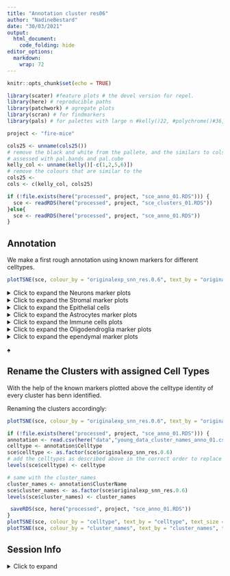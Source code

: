 ```yaml
---
title: "Annotation cluster res06"
author: "NadineBestard"
date: "30/03/2021"
output:
  html_document:
    code_folding: hide
editor_options: 
  markdown: 
    wrap: 72
---
```


```r
knitr::opts_chunk$set(echo = TRUE)
```

```r
library(scater) #feature plots # the devel version for repel.
library(here) # reproducible paths
library(patchwork) # agregate plots
library(scran) # for findmarkers
library(pals) # for palettes with large n #kelly()22, #polychrome()#36, unname(alphabet())
```

```r
project <- "fire-mice"
```

```r
cols25 <- unname(cols25())
# remove the black and white from the pallete, and the similars to cols25
# assessed with pal.bands and pal.cube
kelly_col <- unname(kelly()[-c(1,2,5,6)])
# remove the colours that are similar to the 
cols25 <- 
cols <- c(kelly_col, cols25)
```

```r
if (!file.exists(here("processed", project, "sce_anno_01.RDS"))) {
  sce <- readRDS(here("processed", project, "sce_clusters_01.RDS"))
}else{
  sce <- readRDS(here("processed", project, "sce_anno_01.RDS"))
}
```

## Annotation

We make a first rough annotation using known markers for different
celltypes.


```r
plotTSNE(sce, colour_by = "originalexp_snn_res.0.6", text_by = "originalexp_snn_res.0.6", force = 0) + scale_color_manual(values = cols)
```

<details>

<summary> Click to expand the Neurons marker plots </summary>

```r
#Neurons:
list_plots <- lapply(c("Snap25", "Stmn2", "Rbfox3", "Gabrb2"),
                     function(x)plotTSNE(sce, colour_by = x ))

wrap_plots(list_plots) +  plot_annotation(title = "Neurons")
```

```r
plotExpression(sce, features=c("Snap25", "Stmn2", "Rbfox3", "Gabrb2") ,
    x="originalexp_snn_res.0.6", colour_by = "originalexp_snn_res.0.6", ncol=1) +  scale_color_manual(values = cols)
```

```r
#Inhibitory neurons

list_plots <- lapply(c("Gad1", "Gad2", "Slc32a1", "Pvalb"),
                     function(x)plotTSNE(sce, colour_by = x ))
wrap_plots(list_plots) +  plot_annotation(title =  "Inhibitory Neurons")
```

```r
plotExpression(sce, features=c("Gad1", "Gad2", "Slc32a1", "Pvalb"),
    x="originalexp_snn_res.0.6", colour_by = "originalexp_snn_res.0.6", ncol=1) +  scale_color_manual(values = cols)
```

```r
# Excitatory neurons

list_plots <- lapply(c("Satb2", "Slc12a6", "Slc17a7"),
                     function(x)plotTSNE(sce, colour_by = x )) 
wrap_plots(list_plots) +  plot_annotation(title =  "Exitatory Neurons")
```

```r
plotExpression(sce, features=c("Satb2", "Slc12a6", "Slc17a7"),
    x="originalexp_snn_res.0.6", colour_by = "originalexp_snn_res.0.6", ncol=1) +  scale_color_manual(values = cols)
```

```r
# RBFOX3 (and other Granulate cell markers)
list_plots <- lapply(c("Cdh15", "Calb2", "Rbfox3", "Reln"),
function(x)plotTSNE(sce, colour_by = x )) 
wrap_plots(list_plots) +  plot_annotation(title =  "RBFO3+ Neurons")
```

```r
plotExpression(sce, features=c("Cdh15", "Calb2", "Rbfox3", "Reln"),
    x="originalexp_snn_res.0.6", colour_by = "originalexp_snn_res.0.6", ncol=1) +  scale_color_manual(values = cols)
```

</details>

<details>

<summary> Click to expand the Stromal marker plots </summary>

```r
#Stromal

list_plots <- lapply(c( "Lamb1" , 
                                     "Hspg2", 
                                     "Col4a1", 
                                     "Fn1", 
                                     "Lama2"),
            function(x) plotTSNE(sce, colour_by = x ))

wrap_plots(list_plots) +  plot_annotation(title =  "Stromal")
```

```r
plotExpression(sce, features=c( "Lamb1" , 
                                     "Hspg2", 
                                     "Col4a1", 
                                     "Fn1", 
                                     "Lama2"),
    x="originalexp_snn_res.0.6", colour_by = "originalexp_snn_res.0.6", ncol=1) +  scale_color_manual(values = cols)
```

```r
# Endothelial cells and pericytes

list_plots <- lapply(c( "Cldn5",   
                                     "Icam2",
                                     "Pdgfrb", 
                                     "Notch3", 
                                     "Vwf",
                                     "Flt1",
                                     "Mecom"),
                     function(x)plotTSNE(sce, colour_by = x ))
wrap_plots(list_plots) +  plot_annotation(title =  " Endothelial cells and pericytes")
```

```r
plotExpression(sce, features=c( "Cldn5",   
                                     "Icam2",
                                     "Pdgfrb", 
                                     "Notch3", 
                                     "Vwf",
                                     "Flt1",
                                     "Mecom"),
    x="originalexp_snn_res.0.6", colour_by = "originalexp_snn_res.0.6", ncol=1) +  scale_color_manual(values = cols)
```

</details>

<details>

<summary>Click to expand the Epithelial cells </summary>

```r
list_plots <- lapply(c("Ttr", "Kcnj13", "Krt18"),
                     function(x)plotTSNE(sce, colour_by = x ))
wrap_plots(list_plots) +  plot_annotation(title =  "Choroid plexus epithelial cells")
```

```r
plotExpression(sce, features=c("Ttr", "Kcnj13", "Krt18"),
    x="originalexp_snn_res.0.6", colour_by = "originalexp_snn_res.0.6", ncol=1) +  scale_color_manual(values = cols)
```

</details>

<details>

<summary> Click to expand the Astrocytes marker plots </summary>

```r
# Astrocytes

list_plots <- lapply(c("Gja1",
                                    "Aqp4", 
                                    "Glul", 
                                    "Sox9", 
                                    "Ndrg2", 
                                    "Gfap", 
                                    "Aldh1a1", 
                                    "Aldh1l1", 
                                    "Vim", 
                                    "Apoe", 
                                    "Fgfr3"),
                     function(x)plotTSNE(sce, colour_by = x ))
wrap_plots(list_plots) +  plot_annotation(title = "Astrocyte")
```

```r
plotExpression(sce, features=c("Gja1",
                                    "Aqp4", 
                                    "Glul", 
                                    "Sox9", 
                                    "Ndrg2", 
                                    "Gfap", 
                                    "Aldh1a1", 
                                    "Aldh1l1", 
                                    "Vim", 
                                    "Apoe", 
                                    "Fgfr3"),
    x="originalexp_snn_res.0.6", colour_by = "originalexp_snn_res.0.6", ncol=1) +  scale_color_manual(values = cols)
```

```r
#Astrocyte markers as described in Zeisel et al. 2018 in the mouse for telencephalon and non-telencephalon astrocytes

list_plots <- lapply(c( "Agt", 
                                     "Mfge8",  
                                     "Slc6a11",
                                     "Slc6a9", 
                                     "Gdf10",
                                     "Islr",
                                     "Gfap",
                                     "Aqp4")  ,
                     function(x)plotTSNE(sce, colour_by = x ))
wrap_plots(list_plots) +  plot_annotation(title = "Astrocyte mouse telecephalon")
```

</details>

<details>

<summary> Click to expand the Immune cells plots </summary>

```r
#Microglia and macrophages

list_plots <- lapply(c( "Cd74", 
                                     "Spi1", 
                                     "Mrc1", 
                                     "Tmem119", 
                                     "Cx3cr1", 
                                     "Aif1",
                                     "P2ry12",
                                     "C1qc",
                                     "C1qa"),
            function(x)plotTSNE(sce, colour_by = x )) 
wrap_plots(list_plots) +  plot_annotation(title = "Microglia and macrophages")
```

```r
plotExpression(sce, features=c( "Cd74", 
                                     "Spi1", 
                                     "Mrc1", 
                                     "Tmem119", 
                                     "Cx3cr1", 
                                     "Aif1",
                                     "P2ry12",
                                     "C1qc",
                                     "C1qa"),
    x="originalexp_snn_res.0.6", colour_by = "originalexp_snn_res.0.6", ncol=1) +  scale_color_manual(values = cols)
```

```r
# Border associated mcrophages
list_plots <- lapply(c( "Mrc1", "Ms4a7", "Apoe"),
            function(x)plotTSNE(sce, colour_by = x )) 
wrap_plots(list_plots) +  plot_annotation(title = "Border associated macrophages")
```

```r
plotExpression(sce, features=c( "Mrc1", "Ms4a7", "Apoe"),
    x="originalexp_snn_res.0.6", colour_by = "originalexp_snn_res.0.6", ncol=1) +  scale_color_manual(values = cols)
```

```r
# Immune cells 
list_plots <- lapply(c( 
  # Tcells
  "Cd3e", 
  # Bcells
  "Cd19", 
  # Natural killer
  "Klrb1c", "Cd209a", 
  # all immune cells (CD45)
  "Ptprc"),
            function(x)plotTSNE(sce, 
                                colour_by = x ,
                                point_alpha=0.3,
                                point_size = 0.5)) 
wrap_plots(list_plots) +  plot_annotation(title = "Immune cells")
```

```r
plotExpression(sce, features=c( 
  # Tcells
  "Cd3e", 
  # Bcells
  "Cd19", 
  # Natural killer
  "Klrb1c", "Cd209a", 
  # all immune cells (CD45)
  "Ptprc"),
    x="originalexp_snn_res.0.6", colour_by = "originalexp_snn_res.0.6", ncol=1) +  scale_color_manual(values = cols)
```

```r
#monocybes/neutrophils
list_plots <- lapply(c( 
  # monocytes
  "S100a9",
  #neutrophils
  "Ly6g", "Camp"),
            function(x)plotTSNE(sce, 
                                colour_by = x ,
                                point_alpha=0.3,
                                point_size = 0.5)) 
wrap_plots(list_plots) +  plot_annotation(title = "Monocytes and Neutorphils cells")
```

```r
plotExpression(sce, features=c( 
   # monocytes
  "S100a9",
  #neutrophils
  "Ly6g", "Camp"),
    x="originalexp_snn_res.0.6", colour_by = "originalexp_snn_res.0.6", ncol=1) +  scale_color_manual(values = cols)
```

</details>

<details>

<summary> Click to expand the Oligodendroglia marker plots </summary>

```r
#OPCs

list_plots <- lapply(c("Pdgfra", 
                                    "Cspg4", 
                                    "Gpr17", 
                                    "Ptprz1",
                                    "Olig1", 
                                    "Olig2", 
                                    "Pcdh15", 
                                    "Ptgds",
                                    "Bcan"),
            function(x)plotTSNE(sce, colour_by = x )) 
wrap_plots(list_plots) +  plot_annotation(title = "OPCS")
```

```r
plotExpression(sce, features=c("Pdgfra", 
                                    "Cspg4", 
                                    "Gpr17", 
                                    "Ptprz1",
                                    "Olig1", 
                                    "Olig2", 
                                    "Pcdh15", 
                                    "Ptgds",
                                    "Bcan"),
    x="originalexp_snn_res.0.6", colour_by = "originalexp_snn_res.0.6", ncol=1) +  scale_color_manual(values = cols)
```

```r
#Oligodendrocytes

list_plots <- lapply(c("Plp1", 
                                    "Cnp", 
                                    "Mag", 
                                    "Mog", 
                                    "Mobp", 
                                    "Mbp", 
                                    "Sox10" ), 
            function(x)plotTSNE(sce, colour_by = x ))
wrap_plots(list_plots) +  plot_annotation(title =  "Oligodendrocytes")
```

```r
plotExpression(sce, features=c("Plp1", 
                                    "Cnp", 
                                    "Mag", 
                                    "Mog", 
                                    "Mobp", 
                                    "Mbp", 
                                    "Sox10" ),
    x="originalexp_snn_res.0.6", colour_by = "originalexp_snn_res.0.6", ncol=1) +  scale_color_manual(values = cols)
```

</details>

<details>

<summary> Click to expand the ependymal marker plots </summary>

```r
list_plots <- lapply(c("Vit", "Sox9", "Dynlrb2", "Ccdc153", "Rsph1", "Tm4sf1", "Pcp4l1", "Pcp4", "Hspa2", "Cd24a", "Mt2", "Chchd10"), 
           function(x)plotTSNE(sce, colour_by = x )) 
wrap_plots(list_plots) +  plot_annotation(title =  "Ependymal")

```

</details>♠

<!-- ## Top markers and differential expression -->

<!-- In order to help with the identification of we pull out the -->
<!-- most expressed genes for each cluster. ( ignoring the mitochondrial ribosomal genes) -->

<!-- ```{r top_genes} -->
<!-- if(!file.exists(here("outs", project, "top_genes_res06_01.tsv"))){ -->
<!-- # Create object where instead of cells in cols we have the clusters with counts aggregated -->
<!-- summed_res06 <- aggregateAcrossCells(sce, id=colData(sce)[,c("originalexp_snn_res.0.6")]) -->

<!-- # Delete ribosomal and mitochondrial genes -->
<!-- is_ribo <- grepl("^Rp[sl]", rownames(summed_res06)) -->
<!-- is_mito <- grepl("^mt-", rownames(summed_res06)) -->
<!-- keep <- !(is_ribo | is_mito) -->
<!--  summed_res06 <- summed_res06[keep,] -->

<!-- # for each column (aggregated counts) of the object extract the top genes -->
<!-- top_genes_res06 <- apply(counts(summed_res06),  -->
<!--       MARGIN = 2, -->
<!--       function(x){ -->
<!--         # get the gene names from the top 50 expressed genes -->
<!--         names(sort(x, decreasing = T)[1:100]) -->
<!--         } -->
<!--       ) -->
<!-- # save result -->
<!-- write.table(top_genes_res06, file = here("outs", project, "top_genes_res06_01.tsv"), sep = "\t", quote = FALSE, col.names = TRUE, row.names = FALSE) -->
<!-- } -->
<!-- ``` -->

<!-- We compute here a pairwise differential expression between all the clusters. The results are saved in a list of dataframes, "markers_res06_01/markers_res06_01.RDS" -->
<!-- one for each cluster. A .csv file (that can be opened with a spreadsheet program) for each cluster is available in "markers_res06_01". -->

<!-- The default philosophy of findMarkers() is to identify a combination of marker genes that - together - uniquely define one cluster against the rest. To this end, we collect the top DE genes from each pairwise comparison involving a particular cluster to assemble a set of candidate markers for that cluster.  -->
<!-- Of particular interest is the `Top` field. The set of genes with `Top` $≤X$ is the union of the top $X$ genes (ranked by p-value) from each pairwise comparison involving the cluster of interest. For example, the set of all genes with `Top` values of 1 contains the gene with the lowest p-value from each comparison. Similarly, the set of genes with `Top` values less than or equal to 10 contains the top 10 genes from each comparison. -->

<!-- ```{r markers} -->
<!-- # compute markers -->
<!-- if(!file.exists(here("outs", project, "markers_res06_01", "markers_res06_01.RDS"))){ -->
<!--   dir.create(here("outs", project, "markers_res06_01")) -->
<!--   markers <- findMarkers(sce, groups = sce$originalexp_snn_res.0.6, direction="up", lfc=1) -->
<!--   saveRDS(markers, here("outs", project,"markers_res06_01", "markers_res06_01.RDS")) -->
<!--   # save the top 100 genes for each one of the df -->
<!--   lapply(names(markers), function(x){ -->
<!--     top_markers <- head(markers[[x]], 100) -->
<!--     write.csv(top_markers, here("outs", project, "markers_res06_01", paste0("top_markers_", x, "res06_01.csv")), quote = FALSE) -->
<!--     } -->
<!--   ) -->
<!-- } -->
<!-- ``` -->

## Rename the Clusters with assigned Cell Types

With the help of the known markers plotted above the celltype identity of every cluster has benn identified.

Renaming the clusters accordingly:



```r
plotTSNE(sce, colour_by = "originalexp_snn_res.0.6", text_by = "originalexp_snn_res.0.6", force = 0) + scale_color_manual(values = cols)
```

```r
if (!file.exists(here("processed", project, "sce_anno_01.RDS"))) {
annotation <- read.csv(here("data","young_data_cluster_names_anno_01.csv"))
celltype <- annotation$Celltype
sce$celltype <- as.factor(sce$originalexp_snn_res.0.6)
# add the celltypes as described above in the correct order to replace the levels.
levels(sce$celltype) <- celltype

# same with the cluster_names
cluster_names <- annotation$ClusterName
sce$cluster_names <- as.factor(sce$originalexp_snn_res.0.6)
levels(sce$cluster_names) <- cluster_names

 saveRDS(sce, here("processed", project, "sce_anno_01.RDS"))
}
plotTSNE(sce, colour_by = "celltype", text_by = "celltype", text_size = 3, force = 1) + scale_color_manual(values = cols)
plotTSNE(sce, colour_by = "cluster_names", text_by = "cluster_names", text_size = 3, force = 1) + scale_color_manual(values = cols)
```

<!-- ## Marker plots -->

<!-- Exploring the shiny app and the DE between clusters specific markers for each one of the subtypes is identified. -->

<!-- ```{r final-violin, fig.height=25, fig.width=9, cache=TRUE} -->
<!-- plotExpression(sce, features=c(# astrocytes -->
<!--                                  "Aqp4", -->
<!--                                  #astro1 -->
<!--                                  "Pantr1", -->
<!--                                 # astro 2 -->
<!--                                 "Agt", -->
<!--                                 # astro 3 -->
<!--                                 "Dclk1", -->
<!--                                 # oligos -->
<!--                                 "Mog", -->
<!--                                 #oligo1 -->
<!--                                 "Ptgds", -->
<!--                                 #oligo2 -->
<!--                                 "S100b", -->
<!--                                 #opcs -->
<!--                                 "Pdgfra", -->
<!--                                 #neurons -->
<!--                                 "Syt1", -->
<!--                                 #ineurons -->
<!--                                 "Sox11", -->
<!--                                 #lympho -->
<!--                                 "Ptprcap", -->
<!--                                 # granmono -->
<!--                                 "S100a9", -->
<!--                                 # Bams -->
<!--                                 "Mrc1", -->
<!--                                 # Microglia -->
<!--                                 "P2ry12", -->
<!--                                 # DCs -->
<!--                                 "Flt3", -->
<!--                                 # endothelial -->
<!--                                 "Pecam1", -->
<!--                                 # fendothelial -->
<!--                                 "Plvap", -->
<!--                                 # mural cells -->
<!--                                 "Vtn", -->
<!--                                 #chp -->
<!--                                 "Ttr", -->
<!--                                 #ependymocytes -->
<!--                                 "Ccdc153", -->
<!--                                 #oeg -->
<!--                                 "Npy" -->

<!--                                 ), -->
<!--     x="clusters_named", colour_by = "clusters_named", ncol=1, scales = "free_y") +   -->
<!--   scale_color_manual(values = kelly_col) + theme(axis.text.x = element_text(angle = 45, hjust=1, vjust = 1))  -->

<!-- ``` -->

## Session Info

<details>

<summary> Click to expand </summary>

```r
sessionInfo()
```

</details>
